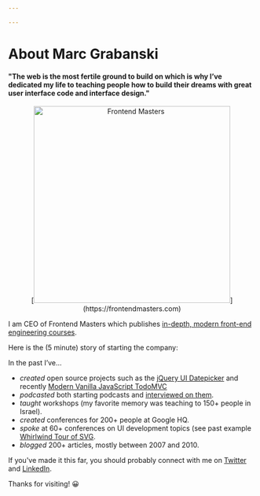 ```yaml
---

---
```



# About Marc Grabanski

#### "The web is the most fertile ground to build on which is why I’ve dedicated my life to teaching people how to build their dreams with great user interface code and interface design."

<center>[<img src="https://static.frontendmasters.com/assets/brand/logos/full.png" alt="Frontend Masters" width="400" />](https://frontendmasters.com)</center>

I am CEO of Frontend Masters which publishes [in-depth, modern front-end engineering courses](https://frontendmasters.com).

Here is the (5 minute) story of starting the company:

<YouTube id="KL5vEhdFpgQ" params="controls=1" />

In the past I’ve…

- _created_ open source projects such as the [jQuery UI Datepicker](https://jqueryui.com/datepicker/) and recently [Modern Vanilla JavaScript TodoMVC](https://github.com/1Marc/todomvc-vanillajs-2022)
- _podcasted_ both starting podcasts and [interviewed on them](/podcasts).
- _taught_ workshops (my favorite memory was teaching to 150+ people in Israel).
- _created_ conferences for 200+ people at Google HQ.
- _spoke_ at 60+ conferences on UI development topics (see past example [Whirlwind Tour of SVG](https://www.youtube.com/watch?v=a2K_pOp2ydQ).
- _blogged_ 200+ articles, mostly between 2007 and 2010.

If you've made it this far, you should probably connect with me on [Twitter](https://twitter.com/1marc) and [LinkedIn](http://www.linkedin.com/in/1marc).

Thanks for visiting! 😀
